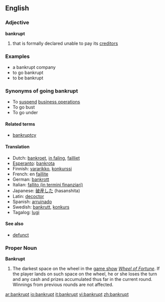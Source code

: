 {{cleanup}}

==English==

=== Adjective ===
'''bankrupt'''

#that is formally declared unable to pay its [[creditor]]s

===Examples===
*a bankrupt company
*to go bankrupt
*to be bankrupt

===Synonyms of going bankrupt===
*To [[suspend]] [[business operations]]
*To go bust 
*To go under

====Related terms====
*[[bankruptcy]]

====Translation====
*Dutch: [[bankroet]], [[in faling]], [[failliet]]
*[[Esperanto]]: [[bankrota]]
*Finnish: [[vararikko]], [[konkurssi]]
*French: en [[faillite]]
*German: [[bankrott]]
*Italian: [[fallito (in termini finanziari)]]
*Japanese: [[破産した]] (hasanshita)
*Latin: [[decoctor]]
*Spanish: [[arruinado]]
*Swedish: [[bankrutt]], [[konkurs]]
*Tagalog: [[lugi]]

====See also====
*[[defunct]]

===Proper Noun===
'''Bankrupt'''

#The darkest space on the wheel in the [[game show]] ''[[Wheel of Fortune]]''. If the player lands on such space on the wheel, he or she loses the turn and any cash and prizes accumulated thus far in the current round. Winnings from previous rounds are not affected.

[[ar:bankrupt]]
[[io:bankrupt]]
[[it:bankrupt]]
[[vi:bankrupt]]
[[zh:bankrupt]]